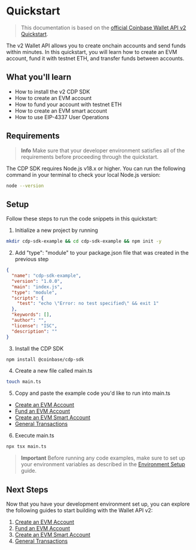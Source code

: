 # Quickstart

> This documentation is based on the [official Coinbase Wallet API v2 Quickstart](https://docs.cdp.coinbase.com/wallet-api-v2/docs/quickstart).

The v2 Wallet API allows you to create onchain accounts and send funds within minutes. In this quickstart, you will learn how to create an EVM account, fund it with testnet ETH, and transfer funds between accounts.

## What you'll learn

- How to install the v2 CDP SDK
- How to create an EVM account
- How to fund your account with testnet ETH
- How to create an EVM smart account
- How to use EIP-4337 User Operations

## Requirements

> **Info**
> Make sure that your developer environment satisfies all of the requirements before proceeding through the quickstart.

The CDP SDK requires Node.js v18.x or higher. You can run the following command in your terminal to check your local Node.js version:

```bash
node --version
```

## Setup

Follow these steps to run the code snippets in this quickstart:

1. Initialize a new project by running

```bash
mkdir cdp-sdk-example && cd cdp-sdk-example && npm init -y
```

2. Add "type": "module" to your package.json file that was created in the previous step

```json
{
  "name": "cdp-sdk-example",
  "version": "1.0.0",
  "main": "index.js",
  "type": "module",
  "scripts": {
    "test": "echo \"Error: no test specified\" && exit 1"
  },
  "keywords": [],
  "author": "",
  "license": "ISC",
  "description": ""
}
```

3. Install the CDP SDK

```bash
npm install @coinbase/cdp-sdk
```

4. Create a new file called main.ts

```bash
touch main.ts
```

5. Copy and paste the example code you'd like to run into main.ts

- [Create an EVM Account](/create-evm-account)
- [Fund an EVM Account](/fund-evm-account)
- [Create an EVM Smart Account](/create-smart-account)
- [General Transactions](/general-transactions)

6. Execute main.ts

```bash
npx tsx main.ts
```

> **Important**
> Before running any code examples, make sure to set up your environment variables as described in the [Environment Setup](/environment-setup) guide.

## Next Steps

Now that you have your development environment set up, you can explore the following guides to start building with the Wallet API v2:

1. [Create an EVM Account](/create-evm-account)
2. [Fund an EVM Account](/fund-evm-account)
3. [Create an EVM Smart Account](/create-smart-account)
4. [General Transactions](/general-transactions)
